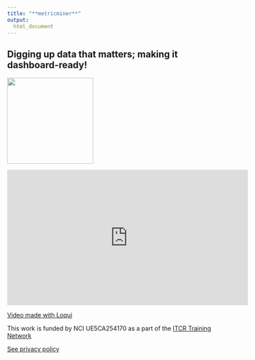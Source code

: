 ```yaml
---
title: "**metricminer**"
output:
  html_document
---
```


## Digging up data that matters; making it dashboard-ready!

<img src = "resources/images/metricminer-gnome.png" width = 200>


<iframe width="560" height="315" src="https://www.youtube.com/embed/YkYnni-WuaQ?si=dcx_EM-GrtnKUxmb" title="YouTube video player" frameborder="0" allow="accelerometer; autoplay; clipboard-write; encrypted-media; gyroscope; picture-in-picture; web-share" allowfullscreen></iframe>

[Video made with Loqui](https://loqui.fredhutch.org/)

This work is funded by NCI UE5CA254170 as a part of the [ITCR Training Network](https://www.itcrtraining.org/)

<!-- Google tag (gtag.js) -->
<script async src="https://www.googletagmanager.com/gtag/js?id=G-951TGMSPH7"></script>
<script>
  window.dataLayer = window.dataLayer || [];
  function gtag(){dataLayer.push(arguments);}
  gtag('js', new Date());

  gtag('config', 'G-951TGMSPH7');
</script>

[See privacy policy](https://www.metricminer.org/privacypolicy.html)

